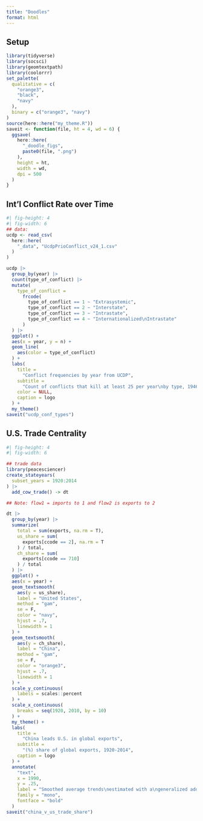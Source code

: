 ```yaml
---
title: "Doodles"
format: html
---
```


## Setup

```r
library(tidyverse)
library(socsci)
library(geomtextpath)
library(coolorrr)
set_palette(
  qualitative = c(
    "orange3",
    "black",
    "navy"
  ),
  binary = c("orange3", "navy")
)
source(here::here("my_theme.R"))
saveit <- function(file, ht = 4, wd = 6) {
  ggsave(
    here::here(
      "_doodle_figs",
      paste0(file, ".png")
    ),
    height = ht,
    width = wd,
    dpi = 500
  )
}
```

## Int'l Conflict Rate over Time

```r
#| fig-height: 4
#| fig-width: 6
## data:
ucdp <- read_csv(
  here::here(
    "_data", "UcdpPrioConflict_v24_1.csv"
  )
)

ucdp |>
  group_by(year) |>
  count(type_of_conflict) |>
  mutate(
    type_of_conflict = 
      frcode(
        type_of_conflict == 1 ~ "Extrasystemic",
        type_of_conflict == 2 ~ "Interstate",
        type_of_conflict == 3 ~ "Intrastate",
        type_of_conflict == 4 ~ "Internationalized\nIntrastate"
      )
  ) |>
  ggplot() +
  aes(x = year, y = n) +
  geom_line(
    aes(color = type_of_conflict)
  ) +
  labs(
    title = 
      "Conflict frequencies by year from UCDP",
    subtitle = 
      "Count of conflicts that kill at least 25 per year\nby type, 1946-2022",
    color = NULL,
    caption = logo
  ) +
  my_theme() 
saveit("ucdp_conf_types")
```



## U.S. Trade Centrality

```r
#| fig-height: 4
#| fig-width: 6

## trade data
library(peacesciencer)
create_stateyears(
  subset_years = 1920:2014
) |>
  add_cow_trade() -> dt

## Note: flow1 = imports to 1 and flow2 is exports to 2

dt |>
  group_by(year) |>
  summarize(
    total = sum(exports, na.rm = T),
    us_share = sum(
      exports[ccode == 2], na.rm = T
    ) / total,
    ch_share = sum(
      exports[ccode == 710]
    ) / total
  ) |>
  ggplot() +
  aes(x = year) +
  geom_textsmooth(
    aes(y = us_share),
    label = "United States",
    method = "gam",
    se = F,
    color = "navy",
    hjust = .7,
    linewidth = 1
  ) +
  geom_textsmooth(
    aes(y = ch_share),
    label = "China",
    method = "gam",
    se = F,
    color = "orange3",
    hjust = .7,
    linewidth = 1
  ) +
  scale_y_continuous(
    labels = scales::percent
  ) +
  scale_x_continuous(
    breaks = seq(1920, 2010, by = 10)
  ) +
  my_theme() +
  labs(
    title = 
      "China leads U.S. in global exports",
    subtitle = 
      "(%) share of global exports, 1920-2014",
    caption = logo
  ) +
  annotate(
    "text",
    x = 1990,
    y = .25,
    label = "Smoothed average trends\nestimated with a\ngeneralized additive model",
    family = "mono",
    fontface = "bold"
  )
saveit("china_v_us_trade_share")
```

